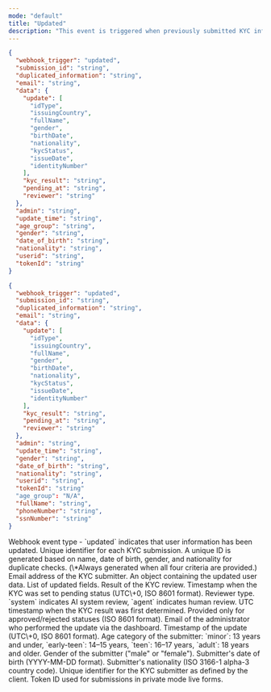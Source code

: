 ```yaml
---
mode: "default"
title: "Updated"
description: "This event is triggered when previously submitted KYC information is updated. Updates can occur due to manual changes by an administrator or system-driven modifications. This webhook allows you to track changes to KYC data in real-time and take immediate necessary actions."
---
```


<CodeGroup>

```json updated-webhook-id-document.json
{
  "webhook_trigger": "updated",
  "submission_id": "string",
  "duplicated_information": "string",
  "email": "string",
  "data": {
    "update": [
      "idType",
      "issuingCountry",
      "fullName",
      "gender",
      "birthDate",
      "nationality",
      "kycStatus",
      "issueDate",
      "identityNumber"
    ],
    "kyc_result": "string",
    "pending_at": "string",
    "reviewer": "string"
  },
  "admin": "string",
  "update_time": "string",
  "age_group": "string",
  "gender": "string",
  "date_of_birth": "string",
  "nationality": "string",
  "userid": "string",
  "tokenId": "string"
}
```


```json updated-webhook-knowledge-based.json
{
  "webhook_trigger": "updated",
  "submission_id": "string",
  "duplicated_information": "string",
  "email": "string",
  "data": {
    "update": [
      "idType",
      "issuingCountry",
      "fullName",
      "gender",
      "birthDate",
      "nationality",
      "kycStatus",
      "issueDate",
      "identityNumber"
    ],
    "kyc_result": "string",
    "pending_at": "string",
    "reviewer": "string"
  },
  "admin": "string",
  "update_time": "string",
  "gender": "string",
  "date_of_birth": "string",
  "nationality": "string",
  "userid": "string",
  "tokenId": "string"
  "age_group": "N/A",
  "fullName": "string",
  "phoneNumber": "string",
  "ssnNumber": "string"
}
```

</CodeGroup>

<ResponseField name="webhook_trigger" type="string">
  Webhook event type - `updated` indicates that user information has been updated.
</ResponseField>

<ResponseField name="submission_id" type="string">
  Unique identifier for each KYC submission.
</ResponseField>

<ResponseField name="duplicated_information" type="string">
  A unique ID is generated based on name, date of birth, gender, and nationality for duplicate checks. (\*Always generated when all four criteria are provided.)
</ResponseField>

<ResponseField name="email" type="string">
  Email address of the KYC submitter.
</ResponseField>

<ResponseField name="data" type="object">
  An object containing the updated user data.

  <Expandable title="update">
    <ResponseField name="update" type="array">
      List of updated fields.
    </ResponseField>
    <ResponseField name="kyc_result" type="string">
      Result of the KYC review.
    </ResponseField>
    <ResponseField name="pending_at" type="string">
      Timestamp when the KYC was set to pending status (UTC\+0, ISO 8601 format).
    </ResponseField>
    <ResponseField name="reviewer" type="string">
      Reviewer type. `system` indicates AI system review, `agent` indicates human review.
    </ResponseField>
    <ResponseField name="kyc_result" type="string">
      UTC timestamp when the KYC result was first determined. Provided only for approved/rejected statuses (ISO 8601 format).
    </ResponseField>
  </Expandable>
</ResponseField>

<ResponseField name="admin" type="string">
  Email of the administrator who performed the update via the dashboard.
</ResponseField>

<ResponseField name="update_time" type="string">
  Timestamp of the update (UTC\+0, ISO 8601 format).
</ResponseField>

<ResponseField name="age_group" type="string">
  Age category of the submitter:
  `minor`: 13 years and under,
  `early-teen`: 14–15 years,
  `teen`: 16–17 years,
  `adult`: 18 years and older.
</ResponseField>

<ResponseField name="gender" type="string">
  Gender of the submitter ("male" or "female").
</ResponseField>

<ResponseField name="date_of_birth" type="string">
  Submitter's date of birth (YYYY-MM-DD format).
</ResponseField>

<ResponseField name="nationality" type="string">
  Submitter's nationality (ISO 3166-1 alpha-3 country code).
</ResponseField>

<ResponseField name="userid" type="string">
  Unique identifier for the KYC submitter as defined by the client.
</ResponseField>

<ResponseField name="tokenId" type="string">
  Token ID used for submissions in private mode live forms.
</ResponseField>